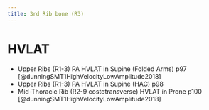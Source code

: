 ```yaml
---
title: 3rd Rib bone (R3)
---
```


# HVLAT

- Upper Ribs (R1-3) PA HVLAT in Supine (Folded Arms) p97 [@dunningSMT1HighVelocityLowAmplitude2018]
- Upper Ribs (R1-3) PA HVLAT in Supine (HAC) p98 
- Mid-Thoracic Rib (R2-9 costotransverse) HVLAT in Prone p100 [@dunningSMT1HighVelocityLowAmplitude2018]